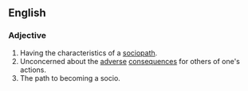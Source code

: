 ==English==
===Adjective===
{{en-adj}}
# Having the characteristics of a [[sociopath]].
# Unconcerned about the [[adverse]] [[consequences]] for others of one's actions.
# The path to becoming a socio.